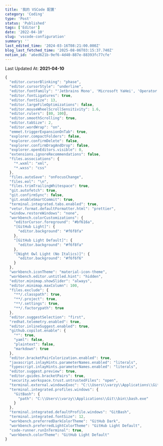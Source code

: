 ```yaml
---
title: '我的 VSCode 配置'
category: 'Coding'
type: 'Post'
status: 'Published'
tags: ['Editor']
date: '2022-04-10'
slug: 'vscode-configuration'
summary: ''
last_edited_time: '2024-03-16T08:21:00.000Z'
blog_last_fetched_time: '2025-08-06T03:15:37.740Z'
notion_id: 'a6ed621b-9ef6-4d40-887e-88393fc77cfe'
---
```


Last Updated At: **2021-04-10**

```javascript
{
  "editor.cursorBlinking": "phase",
  "editor.cursorStyle": "underline",
  "editor.fontFamily": "'Jetbrains Mono', 'Microsoft YaHei', 'Operator Mono Lig', 'Source Code Pro', 'Fira Code', Monaco, Menlo, 'Courier New', monospace",
  "editor.fontLigatures": true,
  "editor.fontSize": 13,
  "editor.largeFileOptimizations": false,
  "editor.mouseWheelScrollSensitivity": 1.6,
  "editor.rulers": [80, 100],
  "editor.smoothScrolling": true,
  "editor.tabSize": 2,
  "editor.wordWrap": "on",
  "emmet.triggerExpansionOnTab": true,
  "explorer.compactFolders": false,
  "explorer.confirmDelete": false,
  "explorer.confirmDragAndDrop": false,
  "explorer.openEditors.visible": 0,
  "extensions.ignoreRecommendations": false,
  "files.associations": {
    "*.wxml": "xml",
    "*.wxss": "css"
  },
  "files.autoSave": "onFocusChange",
  "files.eol": "\n",
  "files.trimTrailingWhitespace": true,
  "git.autofetch": true,
  "git.confirmSync": false,
  "git.enableSmartCommit": true,
  "terminal.integrated.tabs.enabled": true,
  "vetur.format.defaultFormatter.html": "prettier",
  "window.restoreWindows": "none",
  "workbench.colorCustomizations": {
    "editorCursor.foreground": "#bf616a",
    "[GitHub Light]": {
      "editor.background": "#f6f8fa"
    },
    "[GitHub Light Default]": {
      "editor.background": "#f6f8fa"
    },
    "[Night Owl Light (No Italics)]": {
      "editor.background": "#f6f6f6"
    }
  },
  "workbench.iconTheme": "material-icon-theme",
  "workbench.editor.untitled.hint": "hidden",
  "editor.minimap.showSlider": "always",
  "editor.minimap.maxColumn": 100,
  "files.exclude": {
    "**/.classpath": true,
    "**/.project": true,
    "**/.settings": true,
    "**/.factorypath": true
  },
  "editor.suggestSelection": "first",
  "redhat.telemetry.enabled": true,
  "editor.inlineSuggest.enabled": true,
  "github.copilot.enable": {
    "*": true,
    "yaml": false,
    "plaintext": false,
    "markdown": true
  },
  "editor.bracketPairColorization.enabled": true,
  "javascript.inlayHints.parameterNames.enabled": "literals",
  "typescript.inlayHints.parameterNames.enabled": "literals",
  "editor.suggest.preview": true,
  "editor.guides.bracketPairs": true,
  "security.workspace.trust.untrustedFiles": "open",
  "terminal.external.windowsExec": "C:\\Users\\varzy\\Applications\\Git\\bin\\bash.exe",
  "terminal.integrated.profiles.windows": {
    "GitBash": {
      "path": "C:\\Users\\varzy\\Applications\\Git\\bin\\bash.exe"
    }
  },
  "terminal.integrated.defaultProfile.windows": "GitBash",
  "terminal.integrated.fontSize": 12,
  "workbench.preferredDarkColorTheme": "GitHub Dark",
  "workbench.preferredLightColorTheme": "GitHub Light Default",
  "code-runner.runInTerminal": true,
  "workbench.colorTheme": "GitHub Light Default"
}
```
